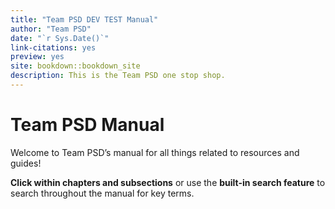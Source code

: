 ```yaml
---
title: "Team PSD DEV TEST Manual"
author: "Team PSD"
date: "`r Sys.Date()`"
link-citations: yes
preview: yes
site: bookdown::bookdown_site
description: This is the Team PSD one stop shop.
---
```


# Team PSD Manual

Welcome to Team PSD's manual for all things related to resources and guides!

**Click within chapters and subsections** or use the **built-in search feature** to search throughout the manual for key terms.
